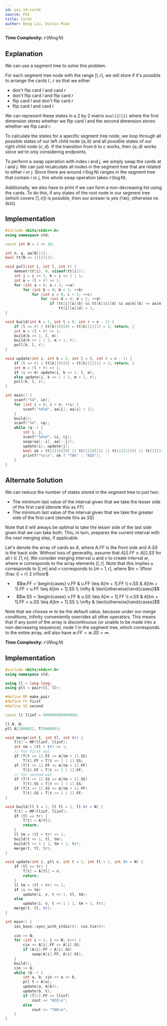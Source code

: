 ---
id: poi-14-cards
source: POI
title: Cards
author: Dong Liu, Dustin Miao
---

**Time Complexity:** $\mathcal O(N\log N)$

## Explanation

We can use a segment tree to solve this problem.

For each segment tree node with the range $[l, r]$, we will store if it's possible to arrange the cards $l\dots r$ so that we either

- don't flip card $l$ and card $r$
- don't flip card $l$ and flip card $r$
- flip card $l$ and don't flip card $r$
- flip card $l$ and card $r$

We can represent these states in a 2 by 2 matrix `bool[2][2]` where the first dimension stores whether we flip card $l$ and the second dimension stores whether we flip card $r$.

To calculate the states for a specific segment tree node, we loop through all possible states of our left child node $(a, b)$ and all possible states of our right child node $(c, d)$. If the transition from $b$ to $c$ works, then $(a, d)$ works since we're only considering endpoints.

To perform a swap operation with index $i$ and $j$, we simply swap the cards at $i$ and $j$. We can just recalculate all nodes in the segment tree that are related to either $i$ or $j$. Since there are around $\mathcal O(\log N)$ ranges in the segment tree that contain $i$ or $j$, this whole swap operation takes $\mathcal O(\log N)$.

Additionally, we also have to print if we can form a non-decreasing list using the cards. To do this, if any states of the root node in our segment tree (which covers $[1, n]$) is possible, then our answer is yes (`TAK`), otherwise no (`NIE`).

## Implementation
<LanguageSection>
	
<CPPSection>

```cpp
#include <bits/stdc++.h>
using namespace std;

const int N = 1 << 18;

int n, q, aa[N][2];
bool tt[N << 1][2][2];

void pull(int i, int l, int r) {
	memset(tt[i], 0, sizeof(tt[i]));
	int j = i << 1, k = i << 1 | 1;
	int m = (l + r) >> 1;
	for (int a = 0; a < 2; ++a)
		for (int b = 0; b < 2; ++b)
			for (int c = 0; c < 2; ++c)
				for (int d = 0; d < 2; ++d)
					if (tt[j][a][b] && tt[k][c][d] && aa[m][b] <= aa[m + 1][c])
						tt[i][a][d] = 1;
}

void build(int k = 1, int l = 0, int r = n - 1) {
	if (l == r) { tt[k][0][0] = tt[k][1][1] = 1; return; }
	int m = (l + r) >> 1;
	build(k << 1, l, m);
	build(k << 1 | 1, m + 1, r);
	pull(k, l, r);
}

void update(int i, int k = 1, int l = 0, int r = n - 1) {
	if (l == r) { tt[k][0][0] = tt[k][1][1] = 1; return; }
	int m = (l + r) >> 1;
	if (i <= m) update(i, k << 1, l, m);
	else update(i, k << 1 | 1, m + 1, r);
	pull(k, l, r);
}

int main() {
	scanf("%d", &n);
	for (int i = 0; i < n; ++i) {
		scanf("%d%d", aa[i], aa[i] + 1); 
	}
	build();
	scanf("%d", &q);
	while (q--) {
		int i, j;
		scanf("%d%d", &i, &j);
		swap(aa[--i], aa[--j]);
		update(i), update(j);
		bool ok = tt[1][0][0] || tt[1][0][1] || tt[1][1][0] || tt[1][1][1];
		printf("%s\n", ok ? "TAK" : "NIE");
	}
}
```
</CPPSection>
	
</LanguageSection>

## Alternate Solution 

We can reduce the number of states stored in the segment tree to just two:
- The minimum last value of the interval given that we take the lesser side of the first card (denote this as $FF$)
- The minimum last value of the interval given that we take the greater side of the first card (denote this as $SS$)
	
Note that it will always be optimal to take the lesser side of the last side given that we can take both. This, in turn, prepares the current interval with the next merging step, if applicable. 

Let's denote the array of cards as $A$, where $A.FF$ is the front side and $A.SS$ is the back side. Without loss of generality, assume that $A[i].FF \leq A[i].SS$ for all $i \in [1, n]$. We consider merging interval $u$ and $v$ to create interval $w$, where $w$ corresponds to the array elements $[l, r]$. Note that this implies $u$ corresponds to $[l, m]$ and $v$ corresponds to $[m + 1, r]$, where $m = \lfloor \frac {l + r} 2 \rfloor$
- $$w.FF = \begin{cases} v.FF & u.FF \leq A[m + 1].FF \\ v.SS & A[tm + 1].FF < u.FF \leq A[tm + 1].SS \\ \infty & \text{otherwise}\end{cases}$$
- $$w.SS = \begin{cases} v.FF & u.SS \leq A[m + 1].FF \\ v.SS & A[tm + 1].FF < u.SS \leq A[tm + 1].SS \\ \infty & \text{otherwise}\end{cases}$$

Note that we choose $\infty$ to be the default value, because under our merge conditions, infinity conveniently overrides all other operators. This means that if any point of the array is discontinuous (or unable to be made into a non-decreasing sequence), node $1$ in the segment tree, which corresponds to the entire array, will also have $w.FF = w.SS = \infty$.

**Time Complexity:** $\mathcal{O}(N\log{N})$

## Implementation
<LanguageSection>
	
<CPPSection>
	
```cpp
#include <bits/stdc++.h>
using namespace std;

using ll = long long;
using pll = pair<ll, ll>;

#define MP make_pair
#define FF first
#define SS second

const ll llinf = 999999999999999;

ll N, Q;
pll A[200005], T[800005];

void merge(int t, int tl, int tr) {
	T[t] = MP(llinf, llinf);
	int tm = (tl + tr) >> 1;
	// for first val
	if (T[t << 1].FF <= A[tm + 1].SS)
		T[t].FF = T[t << 1 | 1].SS;
	if (T[t << 1].FF <= A[tm + 1].FF)
		T[t].FF = T[t << 1 | 1].FF;
	// for second val
	if (T[t << 1].SS <= A[tm + 1].SS)
		T[t].SS = T[t << 1 | 1].SS;
	if (T[t << 1].SS <= A[tm + 1].FF)
		T[t].SS = T[t << 1 | 1].FF;
}

void build(ll t = 1, ll tl = 1, ll tr = N) {
	T[t] = MP(llinf, llinf);
	if (tl == tr) {
		T[t] = A[tl];
		return;
	}
	ll tm = (tl + tr) >> 1;
	build(t << 1, tl, tm);
	build(t << 1 | 1, tm + 1, tr);
	merge(t, tl, tr);
}

void update(int i, pll v, int t = 1, int tl = 1, int tr = N) {
	if (tl == tr) {
		T[t] = A[tl] = v;
		return;
	}
	ll tm = (tl + tr) >> 1;
	if (i <= tm)
		update(i, v, t << 1, tl, tm);
	else 
		update(i, v, t << 1 | 1, tm + 1, tr);
	merge(t, tl, tr);
}

int main() {
	ios_base::sync_with_stdio(0); cin.tie(0);
	
	cin >> N;
	for (int i = 1; i <= N; i++) {
		cin >> A[i].FF >> A[i].SS;
		if (A[i].FF > A[i].SS)
			swap(A[i].FF, A[i].SS);
	}   
	build();
	cin >> Q;
	while (Q--) {
		int a, b; cin >> a >> b;
		pll t = A[a];
		update(a, A[b]);
		update(b, t);
		if (T[1].FF == llinf)
			cout << "NIE\n";
		else 
			cout << "TAK\n";
	}
}
```
</CPPSection>
	
</LanguageSection>
